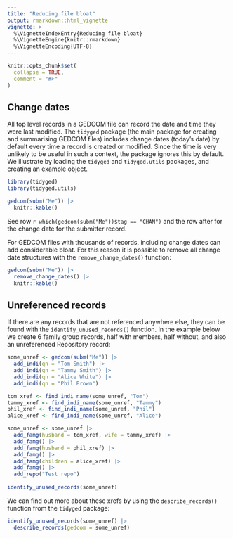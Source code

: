 ```yaml
---
title: "Reducing file bloat"
output: rmarkdown::html_vignette
vignette: >
  %\VignetteIndexEntry{Reducing file bloat}
  %\VignetteEngine{knitr::rmarkdown}
  %\VignetteEncoding{UTF-8}
---
```


```r
knitr::opts_chunk$set(
  collapse = TRUE,
  comment = "#>"
)
```

## Change dates

All top level records in a GEDCOM file can record the date and time they were last modified. The `tidyged` package (the main package for creating and summarising GEDCOM files) includes change dates (today's date) by default every time a record is created or modified. Since the time is very unlikely to be useful in such a context, the package ignores this by default. We illustrate by loading the `tidyged` and `tidyged.utils` packages, and creating an example object.

```r
library(tidyged)
library(tidyged.utils)

gedcom(subm("Me")) |> 
  knitr::kable()
```

See row `r which(gedcom(subm("Me"))$tag == "CHAN")` and the row after for the change date for the submitter record.

For GEDCOM files with thousands of records, including change dates can add considerable bloat. For this reason it is possible to remove all change date structures with the `remove_change_dates()` function:

```r
gedcom(subm("Me")) |> 
  remove_change_dates() |> 
  knitr::kable()
```


## Unreferenced records

If there are any records that are not referenced anywhere else, they can be found with the `identify_unused_records()` function. In the example below we create 6 family group records, half with members, half without, and also an unreferenced Repository record:

```r
some_unref <- gedcom(subm("Me")) |> 
  add_indi(qn = "Tom Smith") |> 
  add_indi(qn = "Tammy Smith") |> 
  add_indi(qn = "Alice White") |> 
  add_indi(qn = "Phil Brown")

tom_xref <- find_indi_name(some_unref, "Tom")
tammy_xref <- find_indi_name(some_unref, "Tammy")
phil_xref <- find_indi_name(some_unref, "Phil")
alice_xref <- find_indi_name(some_unref, "Alice")

some_unref <- some_unref |>
  add_famg(husband = tom_xref, wife = tammy_xref) |> 
  add_famg() |> 
  add_famg(husband = phil_xref) |> 
  add_famg() |> 
  add_famg(children = alice_xref) |> 
  add_famg() |> 
  add_repo("Test repo") 
  
identify_unused_records(some_unref)
```

We can find out more about these xrefs by using the `describe_records()` function from the `tidyged` package:

```r
identify_unused_records(some_unref) |> 
  describe_records(gedcom = some_unref)
```


